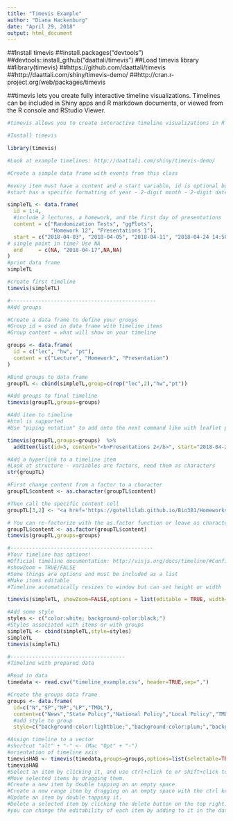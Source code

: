 ```yaml
---
title: "Timevis Example"
author: "Diana Hackenburg"
date: "April 29, 2018"
output: html_document
---
```

##Install timevis
##install.packages("devtools")
##devtools::install_github("daattali/timevis")
##Load timevis library
##library(timevis)
##https://github.com/daattali/timevis
##http://daattali.com/shiny/timevis-demo/
##http://cran.r-project.org/web/packages/timevis



##timevis lets you create fully interactive timeline visualizations. Timelines can be included in Shiny apps and R markdown documents, or viewed from the R console and RStudio Viewer.


```r
#timevis allows you to create interactive timeline visualizations in R

#Install timevis

library(timevis)

#Look at example timelines: http://daattali.com/shiny/timevis-demo/

#Create a simple data frame with events from this class

#every item must have a content and a start variable, id is optional but recommended
#start has a specific formatting of year - 2-digit month - 2-digit date, if time use hour : minute : second using 24-hour clock

simpleTL <- data.frame(
  id = 1:4,  
  #include 2 lectures, a homework, and the first day of presentations
  content = c("Randomization Tests", "ggPlots",
              "Homework 12", "Presentations 1"), 
  start = c("2018-04-03", "2018-04-05", "2018-04-11", "2018-04-24 14:50:00"), 
# single point in time? Use NA 
  end     = c(NA, "2018-04-17",NA,NA)
)
#print data frame
simpleTL 

#create first timeline
timevis(simpleTL)

#-----------------------------------------------
#Add groups

#Create a data frame to define your groups
#Group id = used in data frame with timeline items
#Group content = what will show on your timeline

groups <- data.frame( 
  id = c("lec", "hw", "pt"),
  content = c("Lecture", "Homework", "Presentation")
)

#Bind groups to data frame
groupTL <- cbind(simpleTL,group=c(rep("lec",2),"hw","pt"))

#Add groups to final timeline
timevis(groupTL,groups=groups)

#Add item to timeline
#html is supported
#Use "piping notation" to add onto the next command like with leaflet package!

timevis(groupTL,groups=groups)  %>%
  addItem(list(id=5, content="<b>Presentations 2</b>", start="2018-04-25", group="pt")) 

#Add a hyperlink to a timeline item
#Look at structure - variables are factors, need them as characters
str(groupTL)

#First change content from a factor to a character
groupTL$content <- as.character(groupTL$content)

#Then call the specific content cell
groupTL[3,2] <- "<a href='https://gotellilab.github.io/Bio381/Homeworks/Homework12_2018.html'>Homework 12</a>"

# You can re-factorize with the as.factor function or leave as characters
groupTL$content <- as.factor(groupTL$content)
timevis(groupTL,groups=groups)

#----------------------------------------------
#Your timeline has options! 
#Official timeline documentation: http://visjs.org/docs/timeline/#Configuration_Options
#showZoom = TRUE/FALSE
#Some things are options and must be included as a list
#Make items editable
#Timeline automatically resizes to window but can set height or width

timevis(simpleTL, showZoom=FALSE,options = list(editable = TRUE, width="500px",height = "200px"))

#Add some style
styles <- c("color:white; background-color:black;")
#Styles associated with items or with groups
simpleTL <- cbind(simpleTL,style=styles)
simpleTL
timevis(simpleTL)

#-------------------------------------
#Timeline with prepared data

#Read in data
timedata <- read.csv("timeline_example.csv", header=TRUE,sep=",")

#Create the groups data frame
groups <- data.frame(
  id=c("N","SP","NP","LP","TMDL"),
  content=c("News","State Policy","National Policy","Local Policy","TMDL"),
  #add style to group
  style=c("background-color:lightblue;","background-color:plum;","background-color:pink;","background-color:khaki;","background-color:coral;"))

#Assign timeline to a vector
#shortcut "alt" + "-" <- (Mac "Opt" + "-")
#orientation of timeline axis
timevisHAB <- timevis(timedata,groups=groups,options=list(selectable=TRUE,editable=TRUE,verticalScroll=TRUE,horizontalScroll=TRUE,moveable=TRUE,multiselect=TRUE,zoomCtrl=TRUE,maxHeight="500px",orientation="top"))
timevisHAB
#Select an item by clicking it, and use ctrl+click to or shift+click to select multiple items (when multiselect: true).
#Move selected items by dragging them.
#Create a new item by double tapping on an empty space
#Create a new range item by dragging on an empty space with the ctrl key down.
#Update an item by double tapping it.
#Delete a selected item by clicking the delete button on the top right.
#you can change the editability of each item by adding to it in the data frame editable:false

```
